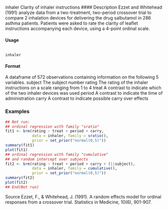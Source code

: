 inhaler Clarity of inhaler instructions
#### Description 
Ezzet and Whitehead (1991) analyze data from a two-treatment, two-period crossover trial to compare
2 inhalation devices for delivering the drug salbutamol in 286 asthma patients. Patients were
asked to rate the clarity of leaflet instructions accompanying each device, using a 4-point ordinal
scale.

#### Usage
<pre><code>
inhaler
</code></pre>

#### Format
A dataframe of 572 observations containing information on the following 5 variables.
subject The subject number
rating The rating of the inhaler instructions on a scale ranging from 1 to 4 treat A contrast to indicate which of the two inhaler devices was used
period A contrast to indicate the time of administration carry A contrast to indicate possible carry over effects


### Examples
```r
## Not run:
## ordinal regression with family "sratio"
fit1 <- brm(rating ~ treat + period + carry,
            data = inhaler, family = sratio(),
            prior = set_prior("normal(0,5)"))
summary(fit1)
plot(fit1)
## ordinal regression with family "cumulative"
## and random intercept over subjects
fit2 <- brm(rating ~ treat + period + carry + (1|subject),
            data = inhaler, family = cumulative(),
            prior = set_prior("normal(0,5)"))
summary(fit2)
plot(fit2)
## End(Not run)
```

Source
Ezzet, F., & Whitehead, J. (1991). A random effects model for ordinal responses from a crossover
trial. Statistics in Medicine, 10(6), 901-907.
